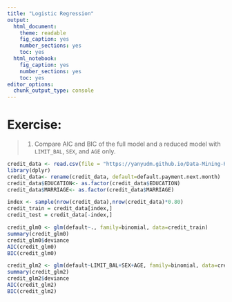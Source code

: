 ```yaml
---
title: "Logistic Regression"
output: 
  html_document: 
    theme: readable
    fig_caption: yes
    number_sections: yes
    toc: yes
  html_notebook: 
    fig_caption: yes
    number_sections: yes
    toc: yes
editor_options: 
  chunk_output_type: console
---
```


# **Exercise:** 

> 1. Compare AIC and BIC of the full model and a reduced model with `LIMIT_BAL`, `SEX`, and `AGE` only.

```r
credit_data <- read.csv(file = "https://yanyudm.github.io/Data-Mining-R/lecture/data/credit_default.csv", header=T)
library(dplyr)
credit_data<- rename(credit_data, default=default.payment.next.month)
credit_data$EDUCATION<- as.factor(credit_data$EDUCATION)
credit_data$MARRIAGE<- as.factor(credit_data$MARRIAGE)

index <- sample(nrow(credit_data),nrow(credit_data)*0.80)
credit_train = credit_data[index,]
credit_test = credit_data[-index,]

credit_glm0 <- glm(default~., family=binomial, data=credit_train)
summary(credit_glm0)
credit_glm0$deviance
AIC(credit_glm0)
BIC(credit_glm0)

credit_glm2 <- glm(default~LIMIT_BAL+SEX+AGE, family=binomial, data=credit_train)
summary(credit_glm2)
credit_glm2$deviance
AIC(credit_glm2)
BIC(credit_glm2)
```

